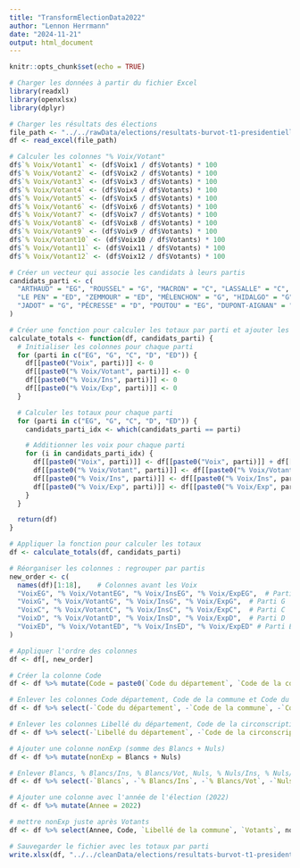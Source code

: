 ```yaml
---
title: "TransformElectionData2022"
author: "Lennon Herrmann"
date: "2024-11-21"
output: html_document
---
```


```r
knitr::opts_chunk$set(echo = TRUE)

# Charger les données à partir du fichier Excel
library(readxl)
library(openxlsx)
library(dplyr)

# Charger les résultats des élections
file_path <- "../../rawData/elections/resultats-burvot-t1-presidentielle_2022.xlsx"
df <- read_excel(file_path)

# Calculer les colonnes "% Voix/Votant"
df$`% Voix/Votant1` <- (df$Voix1 / df$Votants) * 100
df$`% Voix/Votant2` <- (df$Voix2 / df$Votants) * 100
df$`% Voix/Votant3` <- (df$Voix3 / df$Votants) * 100
df$`% Voix/Votant4` <- (df$Voix4 / df$Votants) * 100
df$`% Voix/Votant5` <- (df$Voix5 / df$Votants) * 100
df$`% Voix/Votant6` <- (df$Voix6 / df$Votants) * 100
df$`% Voix/Votant7` <- (df$Voix7 / df$Votants) * 100
df$`% Voix/Votant8` <- (df$Voix8 / df$Votants) * 100
df$`% Voix/Votant9` <- (df$Voix9 / df$Votants) * 100
df$`% Voix/Votant10` <- (df$Voix10 / df$Votants) * 100
df$`% Voix/Votant11` <- (df$Voix11 / df$Votants) * 100
df$`% Voix/Votant12` <- (df$Voix12 / df$Votants) * 100

# Créer un vecteur qui associe les candidats à leurs partis
candidats_parti <- c(
  "ARTHAUD" = "EG", "ROUSSEL" = "G", "MACRON" = "C", "LASSALLE" = "C", 
  "LE PEN" = "ED", "ZEMMOUR" = "ED", "MÉLENCHON" = "G", "HIDALGO" = "G", 
  "JADOT" = "G", "PÉCRESSE" = "D", "POUTOU" = "EG", "DUPONT-AIGNAN" = "D"
)

# Créer une fonction pour calculer les totaux par parti et ajouter les colonnes dans df
calculate_totals <- function(df, candidats_parti) {
  # Initialiser les colonnes pour chaque parti
  for (parti in c("EG", "G", "C", "D", "ED")) {
    df[[paste0("Voix", parti)]] <- 0
    df[[paste0("% Voix/Votant", parti)]] <- 0
    df[[paste0("% Voix/Ins", parti)]] <- 0
    df[[paste0("% Voix/Exp", parti)]] <- 0
  }

  # Calculer les totaux pour chaque parti
  for (parti in c("EG", "G", "C", "D", "ED")) {
    candidats_parti_idx <- which(candidats_parti == parti)

    # Additionner les voix pour chaque parti
    for (i in candidats_parti_idx) {
      df[[paste0("Voix", parti)]] <- df[[paste0("Voix", parti)]] + df[[paste0("Voix", i)]]
      df[[paste0("% Voix/Votant", parti)]] <- df[[paste0("% Voix/Votant", parti)]] + df[[paste0("% Voix/Votant", i)]]
      df[[paste0("% Voix/Ins", parti)]] <- df[[paste0("% Voix/Ins", parti)]] + df[[paste0("% Voix/Ins", i)]]
      df[[paste0("% Voix/Exp", parti)]] <- df[[paste0("% Voix/Exp", parti)]] + df[[paste0("% Voix/Exp", i)]]
    }
  }

  return(df)
}

# Appliquer la fonction pour calculer les totaux
df <- calculate_totals(df, candidats_parti)

# Réorganiser les colonnes : regrouper par partis
new_order <- c(
  names(df)[1:18],    # Colonnes avant les Voix
  "VoixEG", "% Voix/VotantEG", "% Voix/InsEG", "% Voix/ExpEG",  # Parti EG
  "VoixG", "% Voix/VotantG", "% Voix/InsG", "% Voix/ExpG",  # Parti G
  "VoixC", "% Voix/VotantC", "% Voix/InsC", "% Voix/ExpC",  # Parti C
  "VoixD", "% Voix/VotantD", "% Voix/InsD", "% Voix/ExpD",  # Parti D
  "VoixED", "% Voix/VotantED", "% Voix/InsED", "% Voix/ExpED" # Parti ED
)

# Appliquer l'ordre des colonnes
df <- df[, new_order]

# Créer la colonne Code
df <- df %>% mutate(Code = paste0(`Code du département`, `Code de la commune`, `Code du b.vote`))

# Enlever les colonnes Code département, Code de la commune et Code du b.vote
df <- df %>% select(-`Code du département`, -`Code de la commune`, -`Code du b.vote`)

# Enlever les colonnes Libellé du département, Code de la circonscription, Libellé de la circonscription, Inscrits, Abstentions, % Abs/Ins, % Vot/Ins
df <- df %>% select(-`Libellé du département`, -`Code de la circonscription`, -`Libellé de la circonscription`, -`Inscrits`, -`Abstentions`, -`% Abs/Ins`, -`% Vot/Ins`)

# Ajouter une colonne nonExp (somme des Blancs + Nuls)
df <- df %>% mutate(nonExp = Blancs + Nuls)

# Enlever Blancs, % Blancs/Ins, % Blancs/Vot, Nuls, % Nuls/Ins, % Nuls/Vot
df <- df %>% select(-`Blancs`, -`% Blancs/Ins`, -`% Blancs/Vot`, -`Nuls`, -`% Nuls/Ins`, -`% Nuls/Vot`, )

# Ajouter une colonne avec l'année de l'élection (2022)
df <- df %>% mutate(Annee = 2022)

# mettre nonExp juste après Votants
df <- df %>% select(Annee, Code, `Libellé de la commune`, `Votants`, nonExp, everything())

# Sauvegarder le fichier avec les totaux par parti
write.xlsx(df, "../../cleanData/elections/resultats-burvot-t1-presidentielle_2022.xlsx")


```